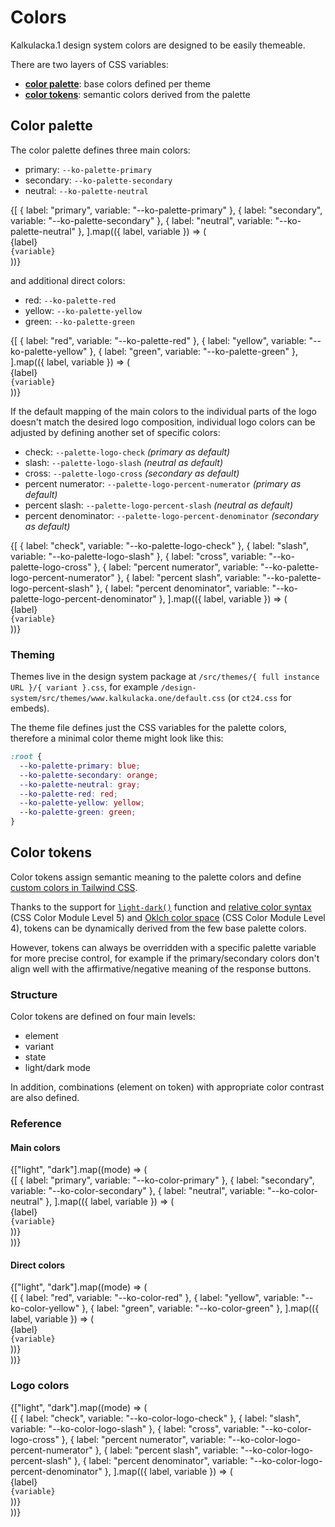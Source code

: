 
<Meta title="Colors" />

# Colors

Kalkulacka.1 design system colors are designed to be easily themeable.

There are two layers of CSS variables:

- [**color palette**](#color-palette): base colors defined per theme
- [**color tokens**](#color-tokens): semantic colors derived from the palette

## Color palette

The color palette defines three main colors:

- primary: `--ko-palette-primary`
- secondary: `--ko-palette-secondary`
- neutral: `--ko-palette-neutral`

<Unstyled>
  <div
    style={{
      display: "grid",
      gridTemplateColumns: "repeat(auto-fill, minmax(8rem, 1fr))",
      gap: "2rem",
      backgroundColor: "rgba(0, 0, 0, 0.05)",
      padding: "2rem",
    }}
  >
    {[
      { label: "primary", variable: "--ko-palette-primary" },
      { label: "secondary", variable: "--ko-palette-secondary" },
      { label: "neutral", variable: "--ko-palette-neutral" },
    ].map(({ label, variable }) => (
      <div
        key={variable}
        style={{
          display: "flex",
          flexDirection: "column",
          alignItems: "center",
          gap: "0.5rem",
        }}
      >
        <div
          style={{
            width: "8rem",
            height: "8rem",
            borderRadius: "50%",
            backgroundColor: `var(${variable})`,
          }}
        />
        <div style={{ textAlign: "center", fontSize: "0.875rem" }}>{label}</div>
        <code style={{ textAlign: "center", fontSize: "0.625rem" }}>{variable}</code>
      </div>
    ))}
  </div>
</Unstyled>

and additional direct colors:

- red: `--ko-palette-red`
- yellow: `--ko-palette-yellow`
- green: `--ko-palette-green`

<Unstyled>
  <div
    style={{
      display: "grid",
      gridTemplateColumns: "repeat(auto-fill, minmax(8rem, 1fr))",
      gap: "2rem",
      backgroundColor: "rgba(0, 0, 0, 0.05)",
      padding: "2rem",
    }}
  >
    {[
      { label: "red", variable: "--ko-palette-red" },
      { label: "yellow", variable: "--ko-palette-yellow" },
      { label: "green", variable: "--ko-palette-green" },
    ].map(({ label, variable }) => (
      <div
        key={variable}
        style={{
          display: "flex",
          flexDirection: "column",
          alignItems: "center",
          gap: "0.5rem",
        }}
      >
        <div
          style={{
            width: "8rem",
            height: "8rem",
            borderRadius: "50%",
            backgroundColor: `var(${variable})`,
          }}
        />
        <div style={{ textAlign: "center", fontSize: "0.875rem" }}>{label}</div>
        <code style={{ textAlign: "center", fontSize: "0.625rem" }}>{variable}</code>
      </div>
    ))}
  </div>
</Unstyled>

If the default mapping of the main colors to the individual parts of the logo doesn't match the desired logo composition, individual logo colors can be adjusted by defining another set of specific colors:

- check: `--palette-logo-check` *(primary as default)*
- slash: `--palette-logo-slash` *(neutral as default)*
- cross: `--palette-logo-cross` *(secondary as default)*
- percent numerator: `--palette-logo-percent-numerator` *(primary as default)*
- percent slash: `--palette-logo-percent-slash` *(neutral as default)*
- percent denominator: `--palette-logo-percent-denominator` *(secondary as default)*

<Unstyled>
  <div
    style={{
      display: "grid",
      gridTemplateColumns: "repeat(auto-fill, minmax(8rem, 1fr))",
      gap: "2rem",
      backgroundColor: "rgba(0, 0, 0, 0.05)",
      padding: "2rem",
    }}
  >
    {[
      { label: "check", variable: "--ko-palette-logo-check" },
      { label: "slash", variable: "--ko-palette-logo-slash" },
      { label: "cross", variable: "--ko-palette-logo-cross" },
      { label: "percent numerator", variable: "--ko-palette-logo-percent-numerator" },
      { label: "percent slash", variable: "--ko-palette-logo-percent-slash" },
      { label: "percent denominator", variable: "--ko-palette-logo-percent-denominator" },
    ].map(({ label, variable }) => (
      <div
        key={variable}
        style={{
          display: "flex",
          flexDirection: "column",
          alignItems: "center",
          gap: "0.5rem",
        }}
      >
        <div
          style={{
            width: "8rem",
            height: "8rem",
            borderWidth: "0.25rem",
            borderStyle: "dashed",
            borderRadius: "50%",
            borderColor: `var(${variable}, black)`,
            backgroundColor: `var(${variable})`,
          }}
        />
        <div style={{ textAlign: "center", fontSize: "0.875rem" }}>{label}</div>
        <code style={{ textAlign: "center", fontSize: "0.625rem" }}>{variable}</code>
      </div>
    ))}
  </div>
</Unstyled>

### Theming

Themes live in the design system package at `/src/themes/{ full instance URL }/{ variant }.css`, for example `/design-system/src/themes/www.kalkulacka.one/default.css` (or `ct24.css` for embeds).

The theme file defines just the CSS variables for the palette colors, therefore a minimal color theme might look like this:

```css
:root {
  --ko-palette-primary: blue;
  --ko-palette-secondary: orange;
  --ko-palette-neutral: gray;
  --ko-palette-red: red;
  --ko-palette-yellow: yellow;
  --ko-palette-green: green;
}
```

## Color tokens

Color tokens assign semantic meaning to the palette colors and define [custom colors in Tailwind CSS](https://tailwindcss.com/docs/colors#customizing-your-colors).

Thanks to the support for [`light-dark()`](https://developer.mozilla.org/en-US/docs/Web/CSS/color_value/light-dark) function and [relative color syntax](https://developer.mozilla.org/en-US/docs/Web/CSS/CSS_colors/Relative_colors) (CSS Color Module Level 5) and [Oklch color space](https://developer.mozilla.org/en-US/docs/Web/CSS/color_value/oklch) (CSS Color Module Level 4), tokens can be dynamically derived from the few base palette colors.

However, tokens can always be overridden with a specific palette variable for more precise control, for example if the primary/secondary colors don't align well with the affirmative/negative meaning of the response buttons.

### Structure

Color tokens are defined on four main levels:

- element
- variant
- state
- light/dark mode

In addition, combinations (element on token) with appropriate color contrast are also defined.

### Reference

#### Main colors

<Unstyled>
  <div
    style={{
      display: "grid",
      gridAutoFlow: "rows",
    }}
  >
    {["light", "dark"].map((mode) => (
      <div
        key={mode}
        style={{
          display: "grid",
          gridTemplateColumns: "repeat(auto-fill, minmax(8rem, 1fr))",
          gap: "2rem",
          backgroundColor: mode === "dark" ? "rgba(0, 0, 0, 0.85)" : "rgba(0, 0, 0, 0.05)",
          color: mode === "dark" ? "white" : "black",
          padding: "2rem",
        }}
      >
        {[
          { label: "primary", variable: "--ko-color-primary" },
          { label: "secondary", variable: "--ko-color-secondary" },
          { label: "neutral", variable: "--ko-color-neutral" },
        ].map(({ label, variable }) => (
          <div
            key={`${mode}-${variable}`}
            style={{
              display: "flex",
              flexDirection: "column",
              alignItems: "center",
              gap: "0.5rem",
              colorScheme: mode,
            }}
          >
            <div
              style={{
                width: "8rem",
                height: "8rem",
                borderRadius: "50%",
                backgroundColor: `var(${variable})`,
              }}
            />
            <div style={{ textAlign: "center", fontSize: "0.875rem" }}>
              {label}
            </div>
            <code style={{ textAlign: "center", fontSize: "0.625rem" }}>{variable}</code>
          </div>
        ))}
      </div>
    ))}
  </div>
</Unstyled>

#### Direct colors

<Unstyled>
  <div
    style={{
      display: "grid",
      gridAutoFlow: "rows",
    }}
  >
    {["light", "dark"].map((mode) => (
      <div
        key={mode}
        style={{
          display: "grid",
          gridTemplateColumns: "repeat(auto-fill, minmax(8rem, 1fr))",
          gap: "2rem",
          backgroundColor: mode === "dark" ? "rgba(0, 0, 0, 0.85)" : "rgba(0, 0, 0, 0.05)",
          color: mode === "dark" ? "white" : "black",
          padding: "2rem",
        }}
      >
        {[
          { label: "red", variable: "--ko-color-red" },
          { label: "yellow", variable: "--ko-color-yellow" },
          { label: "green", variable: "--ko-color-green" },
        ].map(({ label, variable }) => (
          <div
            key={`${mode}-${variable}`}
            style={{
              display: "flex",
              flexDirection: "column",
              alignItems: "center",
              gap: "0.5rem",
              colorScheme: mode,
            }}
          >
            <div
              style={{
                width: "8rem",
                height: "8rem",
                borderRadius: "50%",
                backgroundColor: `var(${variable})`,
              }}
            />
            <div style={{ textAlign: "center", fontSize: "0.875rem" }}>
              {label}
            </div>
            <code style={{ textAlign: "center", fontSize: "0.625rem" }}>{variable}</code>
          </div>
        ))}
      </div>
    ))}
  </div>
</Unstyled>

### Logo colors

<Unstyled>
  <div
    style={{
      display: "grid",
      gridAutoFlow: "rows",
    }}
  >
    {["light", "dark"].map((mode) => (
      <div
        key={mode}
        style={{
          display: "grid",
          gridTemplateColumns: "repeat(auto-fill, minmax(8rem, 1fr))",
          gap: "2rem",
          backgroundColor: mode === "dark" ? "rgba(0, 0, 0, 0.85)" : "rgba(0, 0, 0, 0.05)",
          color: mode === "dark" ? "white" : "black",
          padding: "2rem",
        }}
      >
        {[
          { label: "check", variable: "--ko-color-logo-check" },
          { label: "slash", variable: "--ko-color-logo-slash" },
          { label: "cross", variable: "--ko-color-logo-cross" },
          { label: "percent numerator", variable: "--ko-color-logo-percent-numerator" },
          { label: "percent slash", variable: "--ko-color-logo-percent-slash" },
          { label: "percent denominator", variable: "--ko-color-logo-percent-denominator" },
        ].map(({ label, variable }) => (
          <div
            key={`${mode}-${variable}`}
            style={{
              display: "flex",
              flexDirection: "column",
              alignItems: "center",
              gap: "0.5rem",
              colorScheme: mode,
            }}
          >
            <div
              style={{
                width: "8rem",
                height: "8rem",
                borderRadius: "50%",
                backgroundColor: `var(${variable})`,
              }}
            />
            <div style={{ textAlign: "center", fontSize: "0.875rem" }}>
              {label}
            </div>
            <code style={{ textAlign: "center", fontSize: "0.625rem" }}>{variable}</code>
          </div>
        ))}
      </div>
    ))}
  </div>
</Unstyled>
